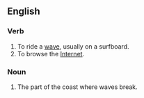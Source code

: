 ==English==
===Verb===
#To ride a [[wave]], usually on a surfboard.
#To browse the [[Internet]].
===Noun===
#The part of the coast where waves break.